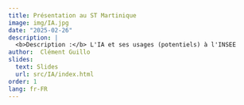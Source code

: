 ```yaml
---
title: Présentation au ST Martinique
image: img/IA.jpg
date: "2025-02-26"
description: |
  <b>Description :</b> L'IA et ses usages (potentiels) à l'INSEE
author:  Clément Guillo
slides:
  text: Slides
  url: src/IA/index.html
order: 1
lang: fr-FR
---
```


